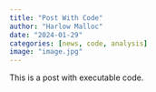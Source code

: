 ```yaml
---
title: "Post With Code"
author: "Harlow Malloc"
date: "2024-01-29"
categories: [news, code, analysis]
image: "image.jpg"
---
```


This is a post with executable code.

